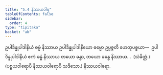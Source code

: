 ```yaml
---
title: "5.4 နိဿယဝါရ"
tableOfContents: false
sidebar:
  order: 4
type: "tipitaka"
basket: "ab"
---
```



<DynamicBreadcrumb />

<Division number="46">

<Paragraph number="2587">
ဥပါဒိန္နုပါဒါနိယံ ဓမ္မံ နိဿာယ ဥပါဒိန္နုပါဒါနိယော ဓမ္မော ဥပ္ပဇ္ဇတိ ဟေတုပစ္စယာ—  ဥပါဒိန္နုပါဒါနိယံ ဧကံ ခန္ဓံ နိဿာယ တယော ခန္ဓာ, တယော ခန္ဓေ နိဿာယ…  (သံခိတ္တံ.)

</Paragraph>
</Division>

<Paragraph number="2588" type="center">
(ပစ္စယဝါရောပိ နိဿယဝါရောပိ သဒိသော.)



</Paragraph>

<Paragraph number="2589" type="center">
နိဿယဝါရော.
</Paragraph>
